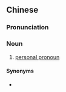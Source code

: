 {{also|人称代名词|人称代名詞}}
==Chinese==
{{zh-forms|s=人称代名词|type=23}}

===Pronunciation===
{{zh-pron
|m=rénchēngdàimíngcí
|cat=n
}}

===Noun===
{{zh-noun}}

# {{lb|zh|grammar}} [[personal pronoun]]

====Synonyms====
* {{zh-l|人稱代詞}}